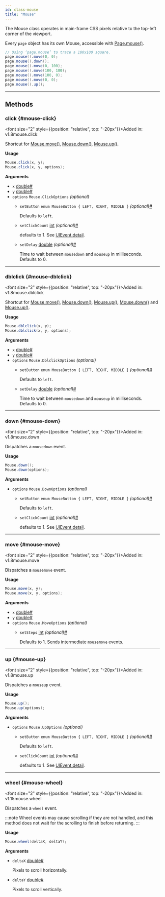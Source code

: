 ```yaml
---
id: class-mouse
title: "Mouse"
---
```



The Mouse class operates in main-frame CSS pixels relative to the top-left corner of the viewport.

Every `page` object has its own Mouse, accessible with [Page.mouse()](/api/class-page.mdx#page-mouse).

```java
// Using ‘page.mouse’ to trace a 100x100 square.
page.mouse().move(0, 0);
page.mouse().down();
page.mouse().move(0, 100);
page.mouse().move(100, 100);
page.mouse().move(100, 0);
page.mouse().move(0, 0);
page.mouse().up();
```


---

## Methods

### click {#mouse-click}

<font size="2" style={{position: "relative", top: "-20px"}}>Added in: v1.8</font><x-search>mouse.click</x-search>

Shortcut for [Mouse.move()](/api/class-mouse.mdx#mouse-move), [Mouse.down()](/api/class-mouse.mdx#mouse-down), [Mouse.up()](/api/class-mouse.mdx#mouse-up).

**Usage**

```java
Mouse.click(x, y);
Mouse.click(x, y, options);
```

**Arguments**
- `x` [double]<a aria-hidden="true" tabindex="-1" class="list-anchor-link" id="mouse-click-option-x"/><a href="#mouse-click-option-x" class="list-anchor">#</a>
- `y` [double]<a aria-hidden="true" tabindex="-1" class="list-anchor-link" id="mouse-click-option-y"/><a href="#mouse-click-option-y" class="list-anchor">#</a>
- `options` `Mouse.ClickOptions` *(optional)*
  - `setButton` `enum MouseButton { LEFT, RIGHT, MIDDLE }` *(optional)*<a aria-hidden="true" tabindex="-1" class="list-anchor-link" id="mouse-click-option-button"/><a href="#mouse-click-option-button" class="list-anchor">#</a>
    
    Defaults to `left`.
  - `setClickCount` [int] *(optional)*<a aria-hidden="true" tabindex="-1" class="list-anchor-link" id="mouse-click-option-click-count"/><a href="#mouse-click-option-click-count" class="list-anchor">#</a>
    
    defaults to 1. See [UIEvent.detail].
  - `setDelay` [double] *(optional)*<a aria-hidden="true" tabindex="-1" class="list-anchor-link" id="mouse-click-option-delay"/><a href="#mouse-click-option-delay" class="list-anchor">#</a>
    
    Time to wait between `mousedown` and `mouseup` in milliseconds. Defaults to 0.

---

### dblclick {#mouse-dblclick}

<font size="2" style={{position: "relative", top: "-20px"}}>Added in: v1.8</font><x-search>mouse.dblclick</x-search>

Shortcut for [Mouse.move()](/api/class-mouse.mdx#mouse-move), [Mouse.down()](/api/class-mouse.mdx#mouse-down), [Mouse.up()](/api/class-mouse.mdx#mouse-up), [Mouse.down()](/api/class-mouse.mdx#mouse-down) and [Mouse.up()](/api/class-mouse.mdx#mouse-up).

**Usage**

```java
Mouse.dblclick(x, y);
Mouse.dblclick(x, y, options);
```

**Arguments**
- `x` [double]<a aria-hidden="true" tabindex="-1" class="list-anchor-link" id="mouse-dblclick-option-x"/><a href="#mouse-dblclick-option-x" class="list-anchor">#</a>
- `y` [double]<a aria-hidden="true" tabindex="-1" class="list-anchor-link" id="mouse-dblclick-option-y"/><a href="#mouse-dblclick-option-y" class="list-anchor">#</a>
- `options` `Mouse.DblclickOptions` *(optional)*
  - `setButton` `enum MouseButton { LEFT, RIGHT, MIDDLE }` *(optional)*<a aria-hidden="true" tabindex="-1" class="list-anchor-link" id="mouse-dblclick-option-button"/><a href="#mouse-dblclick-option-button" class="list-anchor">#</a>
    
    Defaults to `left`.
  - `setDelay` [double] *(optional)*<a aria-hidden="true" tabindex="-1" class="list-anchor-link" id="mouse-dblclick-option-delay"/><a href="#mouse-dblclick-option-delay" class="list-anchor">#</a>
    
    Time to wait between `mousedown` and `mouseup` in milliseconds. Defaults to 0.

---

### down {#mouse-down}

<font size="2" style={{position: "relative", top: "-20px"}}>Added in: v1.8</font><x-search>mouse.down</x-search>

Dispatches a `mousedown` event.

**Usage**

```java
Mouse.down();
Mouse.down(options);
```

**Arguments**
- `options` `Mouse.DownOptions` *(optional)*
  - `setButton` `enum MouseButton { LEFT, RIGHT, MIDDLE }` *(optional)*<a aria-hidden="true" tabindex="-1" class="list-anchor-link" id="mouse-down-option-button"/><a href="#mouse-down-option-button" class="list-anchor">#</a>
    
    Defaults to `left`.
  - `setClickCount` [int] *(optional)*<a aria-hidden="true" tabindex="-1" class="list-anchor-link" id="mouse-down-option-click-count"/><a href="#mouse-down-option-click-count" class="list-anchor">#</a>
    
    defaults to 1. See [UIEvent.detail].

---

### move {#mouse-move}

<font size="2" style={{position: "relative", top: "-20px"}}>Added in: v1.8</font><x-search>mouse.move</x-search>

Dispatches a `mousemove` event.

**Usage**

```java
Mouse.move(x, y);
Mouse.move(x, y, options);
```

**Arguments**
- `x` [double]<a aria-hidden="true" tabindex="-1" class="list-anchor-link" id="mouse-move-option-x"/><a href="#mouse-move-option-x" class="list-anchor">#</a>
- `y` [double]<a aria-hidden="true" tabindex="-1" class="list-anchor-link" id="mouse-move-option-y"/><a href="#mouse-move-option-y" class="list-anchor">#</a>
- `options` `Mouse.MoveOptions` *(optional)*
  - `setSteps` [int] *(optional)*<a aria-hidden="true" tabindex="-1" class="list-anchor-link" id="mouse-move-option-steps"/><a href="#mouse-move-option-steps" class="list-anchor">#</a>
    
    Defaults to 1. Sends intermediate `mousemove` events.

---

### up {#mouse-up}

<font size="2" style={{position: "relative", top: "-20px"}}>Added in: v1.8</font><x-search>mouse.up</x-search>

Dispatches a `mouseup` event.

**Usage**

```java
Mouse.up();
Mouse.up(options);
```

**Arguments**
- `options` `Mouse.UpOptions` *(optional)*
  - `setButton` `enum MouseButton { LEFT, RIGHT, MIDDLE }` *(optional)*<a aria-hidden="true" tabindex="-1" class="list-anchor-link" id="mouse-up-option-button"/><a href="#mouse-up-option-button" class="list-anchor">#</a>
    
    Defaults to `left`.
  - `setClickCount` [int] *(optional)*<a aria-hidden="true" tabindex="-1" class="list-anchor-link" id="mouse-up-option-click-count"/><a href="#mouse-up-option-click-count" class="list-anchor">#</a>
    
    defaults to 1. See [UIEvent.detail].

---

### wheel {#mouse-wheel}

<font size="2" style={{position: "relative", top: "-20px"}}>Added in: v1.15</font><x-search>mouse.wheel</x-search>

Dispatches a `wheel` event.

:::note
Wheel events may cause scrolling if they are not handled, and this method does not wait for the scrolling to finish before returning.
:::

**Usage**

```java
Mouse.wheel(deltaX, deltaY);
```

**Arguments**
- `deltaX` [double]<a aria-hidden="true" tabindex="-1" class="list-anchor-link" id="mouse-wheel-option-delta-x"/><a href="#mouse-wheel-option-delta-x" class="list-anchor">#</a>
  
  Pixels to scroll horizontally.
- `deltaY` [double]<a aria-hidden="true" tabindex="-1" class="list-anchor-link" id="mouse-wheel-option-delta-y"/><a href="#mouse-wheel-option-delta-y" class="list-anchor">#</a>
  
  Pixels to scroll vertically.


[APIRequest]: /api/class-apirequest.mdx "APIRequest"
[APIRequestContext]: /api/class-apirequestcontext.mdx "APIRequestContext"
[APIResponse]: /api/class-apiresponse.mdx "APIResponse"
[APIResponseAssertions]: /api/class-apiresponseassertions.mdx "APIResponseAssertions"
[Browser]: /api/class-browser.mdx "Browser"
[BrowserContext]: /api/class-browsercontext.mdx "BrowserContext"
[BrowserType]: /api/class-browsertype.mdx "BrowserType"
[CDPSession]: /api/class-cdpsession.mdx "CDPSession"
[ConsoleMessage]: /api/class-consolemessage.mdx "ConsoleMessage"
[Dialog]: /api/class-dialog.mdx "Dialog"
[Download]: /api/class-download.mdx "Download"
[ElementHandle]: /api/class-elementhandle.mdx "ElementHandle"
[FileChooser]: /api/class-filechooser.mdx "FileChooser"
[FormData]: /api/class-formdata.mdx "FormData"
[Frame]: /api/class-frame.mdx "Frame"
[FrameLocator]: /api/class-framelocator.mdx "FrameLocator"
[JSHandle]: /api/class-jshandle.mdx "JSHandle"
[Keyboard]: /api/class-keyboard.mdx "Keyboard"
[Locator]: /api/class-locator.mdx "Locator"
[LocatorAssertions]: /api/class-locatorassertions.mdx "LocatorAssertions"
[Mouse]: /api/class-mouse.mdx "Mouse"
[Page]: /api/class-page.mdx "Page"
[PageAssertions]: /api/class-pageassertions.mdx "PageAssertions"
[PageError]: /api/class-pageerror.mdx "PageError"
[Playwright]: /api/class-playwright.mdx "Playwright"
[PlaywrightAssertions]: /api/class-playwrightassertions.mdx "PlaywrightAssertions"
[PlaywrightException]: /api/class-playwrightexception.mdx "PlaywrightException"
[Request]: /api/class-request.mdx "Request"
[RequestOptions]: /api/class-requestoptions.mdx "RequestOptions"
[Response]: /api/class-response.mdx "Response"
[Route]: /api/class-route.mdx "Route"
[Selectors]: /api/class-selectors.mdx "Selectors"
[SoftAssertions]: /api/class-softassertions.mdx "SoftAssertions"
[TimeoutError]: /api/class-timeouterror.mdx "TimeoutError"
[Touchscreen]: /api/class-touchscreen.mdx "Touchscreen"
[Tracing]: /api/class-tracing.mdx "Tracing"
[Video]: /api/class-video.mdx "Video"
[WebSocket]: /api/class-websocket.mdx "WebSocket"
[WebSocketFrame]: /api/class-websocketframe.mdx "WebSocketFrame"
[Worker]: /api/class-worker.mdx "Worker"
[Element]: https://developer.mozilla.org/en-US/docs/Web/API/element "Element"
[EvaluationArgument]: /evaluating.mdx#evaluation-argument "EvaluationArgument"
[Promise]: https://developer.mozilla.org/en-US/docs/Web/JavaScript/Reference/Global_Objects/Promise "Promise"
[iterator]: https://developer.mozilla.org/en-US/docs/Web/JavaScript/Reference/Iteration_protocols "Iterator"
[origin]: https://developer.mozilla.org/en-US/docs/Glossary/Origin "Origin"
[selector]: https://developer.mozilla.org/en-US/docs/Web/CSS/CSS_Selectors "selector"
[Serializable]: https://developer.mozilla.org/en-US/docs/Web/JavaScript/Reference/Global_Objects/JSON/stringify#Description "Serializable"
[UIEvent.detail]: https://developer.mozilla.org/en-US/docs/Web/API/UIEvent/detail "UIEvent.detail"
[UnixTime]: https://en.wikipedia.org/wiki/Unix_time "Unix Time"
[xpath]: https://developer.mozilla.org/en-US/docs/Web/XPath "xpath"

[boolean]: https://docs.oracle.com/javase/tutorial/java/nutsandbolts/datatypes.html "boolean"
[byte&#91;&#93;]: https://docs.oracle.com/javase/tutorial/java/nutsandbolts/datatypes.html "byte[]"
[Consumer]: https://docs.oracle.com/javase/8/docs/api/java/util/function/Consumer.html "Consumer"
[double]: https://docs.oracle.com/javase/tutorial/java/nutsandbolts/datatypes.html "double"
[InputStream]: https://docs.oracle.com/javase/8/docs/api/java/io/InputStream.html "InputStream"
[int]: https://docs.oracle.com/javase/tutorial/java/nutsandbolts/datatypes.html "int"
[JsonObject]: https://www.javadoc.io/doc/com.google.code.gson/gson/latest/com.google.gson/com/google/gson/JsonObject.html "JsonObject"
[List]: https://docs.oracle.com/javase/8/docs/api/java/util/List.html "List"
[Map]: https://docs.oracle.com/javase/8/docs/api/java/util/Map.html "Map"
[null]: https://docs.oracle.com/javase/specs/jls/se8/html/jls-3.html#jls-3.10.7 "null"
[Object]: https://docs.oracle.com/javase/8/docs/api/java/lang/Object.html "Object"
[Path]: https://docs.oracle.com/javase/8/docs/api/java/nio/file/Path.html "Path"
[Pattern]: https://docs.oracle.com/javase/8/docs/api/java/util/regex/Pattern.html "Pattern"
[Predicate]: https://docs.oracle.com/javase/8/docs/api/java/util/function/Predicate.html "Predicate"
[void]: https://docs.oracle.com/javase/tutorial/java/javaOO/methods.html "void"
[Runnable]: https://docs.oracle.com/javase/8/docs/api/java/lang/Runnable.html "Runnable"
[RuntimeException]: https://docs.oracle.com/javase/8/docs/api/java/lang/RuntimeException.html "RuntimeException"
[String]: https://docs.oracle.com/javase/8/docs/api/java/lang/String.html "String"

[all available image tags]: https://mcr.microsoft.com/en-us/product/playwright/java/about "all available image tags"
[Microsoft Artifact Registry]: https://mcr.microsoft.com/en-us/product/playwright/java/about "Microsoft Artifact Registry"
[Dockerfile.jammy]: https://github.com/microsoft/playwright-java/blob/main/utils/docker/Dockerfile.jammy "Dockerfile.jammy"
